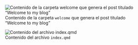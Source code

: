 ::: {layout-ncol=2}

![Contenido de la carpeta `welcome` que genera el post titulado "Welcome to my blog"](./imagenes/tt_01/img_16.png){fig-align="center"}

![Contenido del archivo `index.qmd`](./imagenes/tt_01/img_17.png){fig-align="center"}
:::